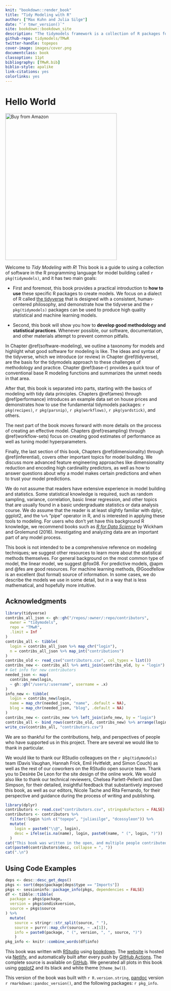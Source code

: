 ```yaml
---
knit: "bookdown::render_book"
title: "Tidy Modeling with R"
author: ["Max Kuhn and Julia Silge"]
date: "`r tmwr_version()`"
site: bookdown::bookdown_site
description: "The tidymodels framework is a collection of R packages for modeling and machine learning using tidyverse principles. This book provides a thorough introduction to how to use tidymodels, and an outline of good methodology and statistical practice for phases of the modeling process."
github-repo: tidymodels/TMwR
twitter-handle: topepos
cover-image: images/cover.png
documentclass: book
classoption: 11pt
bibliography: [TMwR.bib]
biblio-style: apalike
link-citations: yes
colorlinks: yes
---
```


# Hello World {-} 

<a href="https://amzn.to/35Hn96s"><img src="images/cover.png" width="350" height="460" alt="Buy from Amazon" class="cover" /></a>

Welcome to _Tidy Modeling with R_! This book is a guide to using a collection of software in the R programming language for model building called `r pkg(tidymodels)`, and it has two main goals: 

- First and foremost, this book provides a practical introduction to **how to use** these specific R packages to create models. We focus on a dialect of R called [the tidyverse](https://www.tidyverse.org/) that is designed with a consistent, human-centered philosophy, and demonstrate how the tidyverse and the `r pkg(tidymodels)` packages can be used to produce high quality statistical and machine learning models.

- Second, this book will show you how to **develop good methodology and statistical practices**. Whenever possible, our software, documentation, and other materials attempt to prevent common pitfalls. 

In Chapter \@ref(software-modeling), we outline a taxonomy for models and highlight what good software for modeling is like. The ideas and syntax of the tidyverse, which we introduce (or review) in Chapter \@ref(tidyverse), are the basis for the tidymodels approach to these challenges of methodology and practice. Chapter \@ref(base-r) provides a quick tour of conventional base R modeling functions and summarizes the unmet needs in that area. 

After that, this book is separated into parts, starting with the basics of modeling with tidy data principles. Chapters \@ref(ames) through \@ref(performance) introduces an example data set on house prices and demonstrates how to use the fundamental tidymodels packages: `r pkg(recipes)`, `r pkg(parsnip)`, `r pkg(workflows)`, `r pkg(yardstick)`, and others. 

The next part of the book moves forward with more details on the process of creating an effective model. Chapters \@ref(resampling) through \@ref(workflow-sets) focus on creating good estimates of performance as well as tuning model hyperparameters. 

Finally, the last section of this book, Chapters \@ref(dimensionality) through \@ref(inferential), covers other important topics for model building. We discuss more advanced feature engineering approaches like dimensionality reduction and encoding high cardinality predictors, as well as how to answer questions about why a model makes certain predictions and when to trust your model predictions.

We do not assume that readers have extensive experience in model building and statistics. Some statistical knowledge is required, such as random sampling, variance, correlation, basic linear regression, and other topics that are usually found in a basic undergraduate statistics or data analysis course. We do assume that the reader is at least slightly familiar with dplyr, ggplot2, and the `%>%` "pipe" operator in R, and is interested in applying these tools to modeling. For users who don't yet have this background R knowledge, we recommend books such as [*R for Data Science*](https://r4ds.had.co.nz/) by Wickham and Grolemund (2016). Investigating and analyzing data are an important part of any model process.

This book is not intended to be a comprehensive reference on modeling techniques; we suggest other resources to learn more about the statistical methods themselves. For general background on the most common type of model, the linear model, we suggest @fox08.  For predictive models, @apm and @fes are good resources. For machine learning methods, @Goodfellow is an excellent (but formal) source of information. In some cases, we do describe the models we use in some detail, but in a way that is less mathematical, and hopefully more intuitive. 


## Acknowledgments {-}

```r
library(tidyverse)
contribs_all_json <- gh::gh("/repos/:owner/:repo/contributors",
  owner = "tidymodels",
  repo = "TMwR",
  .limit = Inf
)
contribs_all <- tibble(
  login = contribs_all_json %>% map_chr("login"),
  n = contribs_all_json %>% map_int("contributions")
)
contribs_old <- read_csv("contributors.csv", col_types = list())
contribs_new <- contribs_all %>% anti_join(contribs_old, by = "login")
# Get info for new contributors
needed_json <- map(
  contribs_new$login, 
  ~ gh::gh("/users/:username", username = .x)
)
info_new <- tibble(
  login = contribs_new$login,
  name = map_chr(needed_json, "name", .default = NA),
  blog = map_chr(needed_json, "blog", .default = NA)
)
contribs_new <- contribs_new %>% left_join(info_new, by = "login")
contribs_all <- bind_rows(contribs_old, contribs_new) %>% arrange(login)
write_csv(contribs_all, "contributors.csv")
```

We are so thankful for the contributions, help, and perspectives of people who have supported us in this project. There are several we would like to thank in particular.

We would like to thank our RStudio colleagues on the `r pkg(tidymodels)` team (Davis Vaughan, Hannah Frick, Emil Hvitfeldt, and Simon Couch) as well as the rest of our coworkers on the RStudio open source team. Thank you to Desirée De Leon for the site design of the online work. We would also like to thank our technical reviewers, Chelsea Parlett-Pelleriti and Dan Simpson, for their detailed, insightful feedback that substantively improved this book, as well as our editors, Nicole Tache and Rita Fernando, for their perspective and guidance during the process of writing and publishing.


```r
library(dplyr)
contributors <- read.csv("contributors.csv", stringsAsFactors = FALSE)
contributors <- contributors %>% 
  filter(!login %in% c("topepo", "juliasilge", "dcossyleon")) %>% 
  mutate(
    login = paste0("\\@", login),
    desc = ifelse(is.na(name), login, paste0(name, " (", login, ")"))
  )
cat("This book was written in the open, and multiple people contributed via pull requests or issues. Special thanks goes to the ", xfun::n2w(nrow(contributors)), " people who contributed via GitHub pull requests (in alphabetical order by username): ", sep = "")
cat(paste0(contributors$desc, collapse = ", "))
cat(".\n")
```

## Using Code Examples {-}

```r
deps <- desc::desc_get_deps()
pkgs <- sort(deps$package[deps$type == "Imports"])
pkgs <- sessioninfo::package_info(pkgs, dependencies = FALSE)
df <- tibble::tibble(
  package = pkgs$package,
  version = pkgs$ondiskversion,
  source = pkgs$source
) %>% 
  mutate(
    source = stringr::str_split(source, " "),
    source = purrr::map_chr(source, ~ .x[1]),
    info = paste0(package, " (", version, ", ", source, ")")
    )
pkg_info <- knitr::combine_words(df$info)
```

This book was written with [RStudio](http://www.rstudio.com/ide/) using [bookdown](http://bookdown.org/). The [website](https://tmwr.org) is hosted via [Netlify](http://netlify.com/), and automatically built after every push by [GitHub Actions](https://help.github.com/actions). The complete source is available on [GitHub](https://github.com/tidymodels/TMwR). We generated all plots in this book using [ggplot2](https://ggplot2.tidyverse.org/) and its black and white theme (`theme_bw()`). 

This version of the book was built with `r R.version.string`, [pandoc](https://pandoc.org/) version `r rmarkdown::pandoc_version()`, and the following packages: `r pkg_info`.

